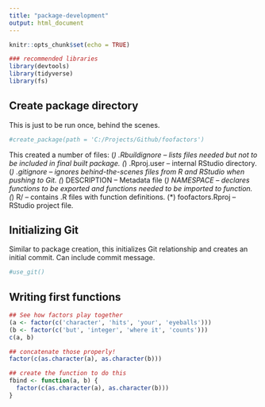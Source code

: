 ```yaml
---
title: "package-development"
output: html_document
---
```


```r
knitr::opts_chunk$set(echo = TRUE)

### recommended libraries
library(devtools)
library(tidyverse)
library(fs)
```

## Create package directory

This is just to be run once, behind the scenes.

```r
#create_package(path = 'C:/Projects/Github/foofactors')
```

This created a number of files:
(*) .Rbuildignore -- lists files needed but not to be included in final built package.
(*) .Rproj.user -- internal RStudio directory.
(*) .gitignore -- ignores behind-the-scenes files from R and RStudio when pushing to Git.
(*) DESCRIPTION -- Metadata file
(*) NAMESPACE -- declares functions to be exported and functions needed to be imported to function.
(*) R/ -- contains .R files with function definitions.
(*) foofactors.Rproj -- RStudio project file.

## Initializing Git

Similar to package creation, this initializes Git relationship and creates an initial commit. Can include commit message.

```r
#use_git()
```

## Writing first functions

```r
## See how factors play together
(a <- factor(c('character', 'hits', 'your', 'eyeballs')))
(b <- factor(c('but', 'integer', 'where it', 'counts')))
c(a, b)

## concatenate those properly!
factor(c(as.character(a), as.character(b)))

## create the function to do this
fbind <- function(a, b) {
  factor(c(as.character(a), as.character(b)))
}
```



